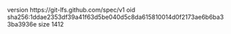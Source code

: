 version https://git-lfs.github.com/spec/v1
oid sha256:1ddae2353df39a41f63d5be040d5c8da615810014d0f2173ae6b6ba33ba3936e
size 1412
